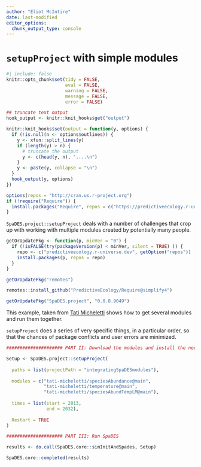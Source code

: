 ```yaml
---
author: "Eliot McIntire"
date: last-modified
editor_options:
  chunk_output_type: console
---
```


# `setupProject` with simple modules

```r
#| include: false
knitr::opts_chunk$set(tidy = FALSE, 
                      eval = FALSE,
                      warning = FALSE, 
                      message = FALSE, 
                      error = FALSE)

## truncate text output
hook_output <- knitr::knit_hooks$get("output")

knitr::knit_hooks$set(output = function(y, options) {
  if (!is.null(n <- options$outlines)) {
    y <- xfun::split_lines(y)
    if (length(y) > n) {
      # truncate the output
      y <- c(head(y, n), "....\n")
    }
    y <- paste(y, collapse = "\n")
  }
  hook_output(y, options)
})

options(repos = "http://cran.us.r-project.org")
if (!require("Require")) {
  install.packages("Require", repos = c("https://predictiveecology.r-universe.dev", getOption("repos")))
}

```

`SpaDES.project::setupProject` deals with a number of challenges that crop up with working with multiple modules created by potentially many people.

```r
getOrUpdatePkg <- function(p, minVer = "0") {
  if (!isFALSE(try(packageVersion(p) < minVer, silent = TRUE) )) {
    repo <- c("predictiveecology.r-universe.dev", getOption("repos"))
    install.packages(p, repos = repo)
  }
}

getOrUpdatePkg("remotes")

remotes::install_github("PredictiveEcology/Require@simplify4")

getOrUpdatePkg("SpaDES.project", "0.0.8.9049")
```

This example, taken from [Tati Micheletti](https://github.com/tati-micheletti/Micheletti_SpaDES/blob/main/demo.R) shows how to get several modules and run them together.

`setupProject` does a series of very specific things, in a particular order, so that the chances of package conflicts and user errors are minimized. 

```r
##################### PART II: Download the modules and install the needed packages

Setup <- SpaDES.project::setupProject(
  
  paths = list(projectPath = "integratingSpaDESmodules"),
  
  modules = c("tati-micheletti/speciesAbundance@main",
              "tati-micheletti/temperature@main",
              "tati-micheletti/speciesAbundTempLM@main"),
  
  times = list(start = 2013,
               end = 2032),
  
  Restart = TRUE
)
```



```r
##################### PART III: Run SpaDES

results <- do.call(SpaDES.core::simInitAndSpades, Setup)

```


```r
SpaDES.core::completed(results)
```
